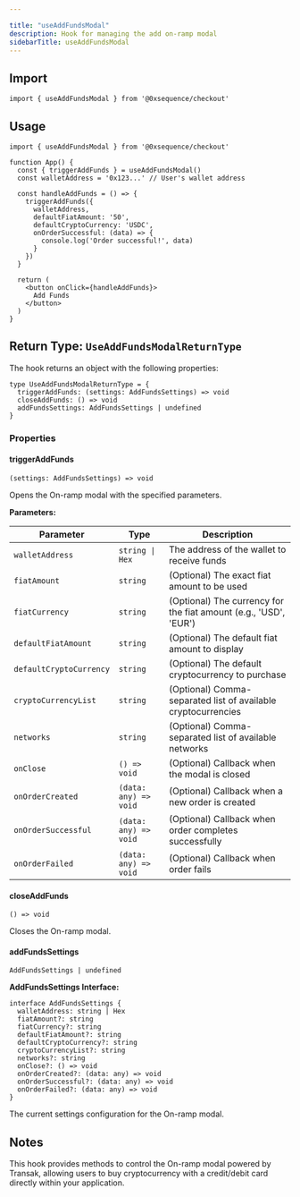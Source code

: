 ```yaml
---

title: "useAddFundsModal"
description: Hook for managing the add on-ramp modal
sidebarTitle: useAddFundsModal
---
```


## Import

```tsx
import { useAddFundsModal } from '@0xsequence/checkout'
```

## Usage

```tsx
import { useAddFundsModal } from '@0xsequence/checkout'

function App() {
  const { triggerAddFunds } = useAddFundsModal()
  const walletAddress = '0x123...' // User's wallet address
  
  const handleAddFunds = () => {
    triggerAddFunds({
      walletAddress,
      defaultFiatAmount: '50',
      defaultCryptoCurrency: 'USDC',
      onOrderSuccessful: (data) => {
        console.log('Order successful!', data)
      }
    })
  }
  
  return (
    <button onClick={handleAddFunds}>
      Add Funds
    </button>
  )
}
```

## Return Type: `UseAddFundsModalReturnType`

The hook returns an object with the following properties:

```tsx
type UseAddFundsModalReturnType = {
  triggerAddFunds: (settings: AddFundsSettings) => void
  closeAddFunds: () => void
  addFundsSettings: AddFundsSettings | undefined
}
```

### Properties

#### triggerAddFunds

`(settings: AddFundsSettings) => void`

Opens the On-ramp modal with the specified parameters.

**Parameters:**

| Parameter | Type | Description |
| --------- | ---- | ----------- |
| `walletAddress` | `string \| Hex` | The address of the wallet to receive funds |
| `fiatAmount` | `string` |  (Optional) The exact fiat amount to be used |
| `fiatCurrency` | `string` | (Optional) The currency for the fiat amount (e.g., 'USD', 'EUR') |
| `defaultFiatAmount` | `string` | (Optional) The default fiat amount to display |
| `defaultCryptoCurrency` | `string` | (Optional) The default cryptocurrency to purchase |
| `cryptoCurrencyList` | `string` | (Optional) Comma-separated list of available cryptocurrencies |
| `networks` | `string` | (Optional) Comma-separated list of available networks |
| `onClose` | `() => void` | (Optional) Callback when the modal is closed |
| `onOrderCreated` | `(data: any) => void` | (Optional) Callback when a new order is created |
| `onOrderSuccessful` | `(data: any) => void` | (Optional) Callback when order completes successfully |
| `onOrderFailed` | `(data: any) => void` | (Optional) Callback when order fails |

#### closeAddFunds

`() => void`

Closes the On-ramp modal.

#### addFundsSettings

`AddFundsSettings | undefined`

**AddFundsSettings Interface:**

```tsx
interface AddFundsSettings {
  walletAddress: string | Hex
  fiatAmount?: string
  fiatCurrency?: string
  defaultFiatAmount?: string
  defaultCryptoCurrency?: string
  cryptoCurrencyList?: string
  networks?: string
  onClose?: () => void
  onOrderCreated?: (data: any) => void
  onOrderSuccessful?: (data: any) => void
  onOrderFailed?: (data: any) => void
}
```

The current settings configuration for the On-ramp modal.

## Notes

This hook provides methods to control the On-ramp modal powered by Transak, allowing users to buy cryptocurrency with a credit/debit card directly within your application.


